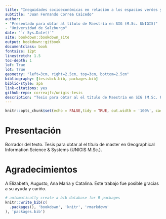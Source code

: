 ```yaml
--- 
title: "Inequidades socioeconómicas en relación a los espacios verdes y cobertura de copa: un enfoque espacial aplicado a la ciudad de Cali, Colombia"
subtitle: "Juan Fernando Correa Caicedo"
author: 
- "Presentado para obtar al título de Maestría en SIG (M.Sc. UNIGIS)"
- "Universidad de Salzburgo"
date: "`r Sys.Date()`"
site: bookdown::bookdown_site
output: bookdown::gitbook
documentclass: book
fontsize: 12pt
linestretch: 1.5
toc-depth: 1
lof: True
lot: True
geometry: "left=3cm, right=2.5cm, top=3cm, bottom=2.5cm"
bibliography: [tesisbck.bib, packages.bib]
biblio-style: apa
link-citations: yes
github-repo: correajfc/unigis-tesis
description: "Tesis para obtar al el título de Maestría en SIG (M.Sc. UNIGIS)"
---
```


```r
knitr::opts_chunk$set(echo = FALSE,tidy = TRUE, out.width = '100%', cache = TRUE, fig.width = 6, warning = FALSE, message = FALSE, dpi = 72, dev = 'png')
```


# Presentación {-}
Borrador del texto. 
Tesis para obtar al el título de master en Geographical Information Science & Systems (UNIGIS M.Sc.).

# Agradecimientos {-}

A Elizabeth, Augusto, Ana María y Catalina. Este trabajo fue posible gracias a su ayuda y cariño. 


```r
# automatically create a bib database for R packages
knitr::write_bib(c(
  .packages(), 'bookdown', 'knitr', 'rmarkdown'
), 'packages.bib')
```

